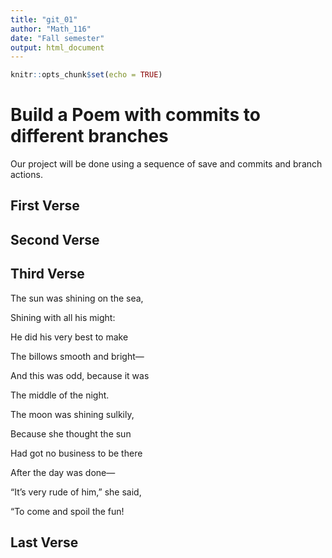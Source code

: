 ---
title: "git_01"
author: "Math_116"
date: "Fall semester"
output: html_document
---

```{r setup, include=FALSE}
knitr::opts_chunk$set(echo = TRUE)
```
# Build a Poem with commits to different branches
Our project will be done using a sequence of save and commits and branch actions.
<!-- Do not modify or change any text in "!--" bracketed areas such as this --- these are instructions to
you, if you change any of this the git program will notice it and compromise your git merging strategy !-->

## First Verse 
<!--Put the first five lines of a poem by Lewis Carrol in this section!-->

## Second Verse
<!--Put the first five lines of a poem by Robert Frost here!-->

## Third Verse
<!--Put the first two verses of The Walrus and the Carpenter here!-->  

The sun was shining on the sea,  

   Shining with all his might:  
   
He did his very best to make  

   The billows smooth and bright—  
   
And this was odd, because it was  

   The middle of the night.  
   
  
The moon was shining sulkily,  

   Because she thought the sun  
   
Had got no business to be there  

   After the day was done—  
   
"It's very rude of him," she said,  
  
   "To come and spoil the fun! 
     


## Last Verse
<!--Put a short poem of your choice 8-20 lines,here!-->
